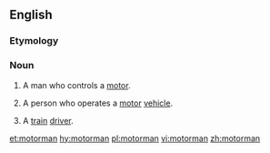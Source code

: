 ==English==

===Etymology===
{{suffix|motor|man|lang=en}}

===Noun===
{{en-noun|motormen}}

# {{label|en|dated}} A man who controls a [[motor]].
# A person who operates a [[motor]] [[vehicle]].
# {{lb|en|India}} A [[train]] [[driver]].

[[et:motorman]]
[[hy:motorman]]
[[pl:motorman]]
[[vi:motorman]]
[[zh:motorman]]